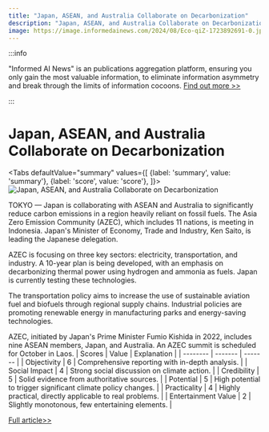 ```yaml
---
title: "Japan, ASEAN, and Australia Collaborate on Decarbonization"
description: "Japan, ASEAN, and Australia Collaborate on Decarbonization"
image: https://image.informedainews.com/2024/08/Eco-qiZ-1723892691-0.jpg
---
```



:::info

"Informed AI News" is an publications aggregation platform, ensuring you only gain the most valuable information, to eliminate information asymmetry and break through the limits of information cocoons.  [Find out more >>](/)

:::

# Japan, ASEAN, and Australia Collaborate on Decarbonization


<Tabs
	defaultValue="summary"
	values={[
	{label: 'summary', value: 'summary'},
	{label: 'score', value: 'score'},
]}>
<TabItem value="summary">
<img
  src="https://image.informedainews.com/2024/08/Eco-qiZ-1723892691-0.jpg"
  alt="Japan, ASEAN, and Australia Collaborate on Decarbonization"
/>



TOKYO — Japan is collaborating with ASEAN and Australia to significantly reduce carbon emissions in a region heavily reliant on fossil fuels. The Asia Zero Emission Community (AZEC), which includes 11 nations, is meeting in Indonesia. Japan's Minister of Economy, Trade and Industry, Ken Saito, is leading the Japanese delegation.

AZEC is focusing on three key sectors: electricity, transportation, and industry. A 10-year plan is being developed, with an emphasis on decarbonizing thermal power using hydrogen and ammonia as fuels. Japan is currently testing these technologies.

The transportation policy aims to increase the use of sustainable aviation fuel and biofuels through regional supply chains. Industrial policies are promoting renewable energy in manufacturing parks and energy-saving technologies.

AZEC, initiated by Japan's Prime Minister Fumio Kishida in 2022, includes nine ASEAN members, Japan, and Australia. An AZEC summit is scheduled for October in Laos.
</TabItem>
<TabItem value="score">
	| Scores     | Value   | Explanation |
	| -------- | ------- | ------- |
	| Objectivity  | 6    | Comprehensive reporting with in-depth analysis.    |
	| Social Impact | 4     | Strong social discussion on climate action.    |
	| Credibility    | 5    | Solid evidence from authoritative sources.    |
	| Potential    | 5    | High potential to trigger significant climate policy changes.    |
	| Practicality    | 4    | Highly practical, directly applicable to real problems.    |
	| Entertainment Value    | 2    | Slightly monotonous, few entertaining elements.    |
</TabItem>
</Tabs>

[Full article>>](https://asia.nikkei.com/Spotlight/Environment/Climate-Change/Japan-to-coordinate-decarbonization-plans-with-ASEAN-Australia)
